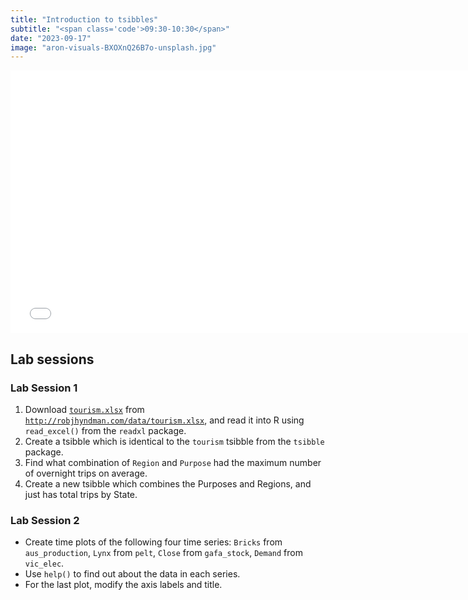 ```yaml
---
title: "Introduction to tsibbles"
subtitle: "<span class='code'>09:30-10:30</span>"
date: "2023-09-17"
image: "aron-visuals-BXOXnQ26B7o-unsplash.jpg"
---
```


<!-- Materials will be distributed sooner to the event. -->

```{=html}
<embed src="../../materials/1-tsibbles.pdf" type="application/pdf" width="750px" height="420px">
```

## Lab sessions

### Lab Session 1

 1. Download [`tourism.xlsx`](http://robjhyndman.com/data/tourism.xlsx) from [`http://robjhyndman.com/data/tourism.xlsx`](http://robjhyndman.com/data/tourism.xlsx), and read it into R using `read_excel()` from the `readxl` package.
 2. Create a tsibble which is identical to the `tourism` tsibble from the `tsibble` package.
 3. Find what combination of `Region` and `Purpose` had the maximum number of overnight trips on average.
 4. Create a new tsibble which combines the Purposes and Regions, and just has total trips by State.

### Lab Session 2

- Create time plots of the following four time series: `Bricks` from `aus_production`, `Lynx` from `pelt`, `Close` from `gafa_stock`, `Demand` from `vic_elec`.
- Use `help()` to find out about the data in each series.
- For the last plot, modify the axis labels and title.

